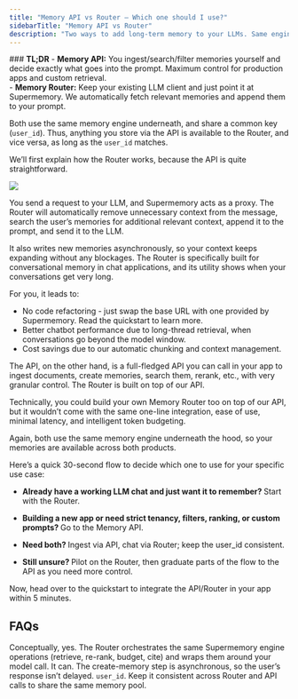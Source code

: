 ```yaml
---
title: "Memory API vs Router — Which one should I use?"
sidebarTitle: "Memory API vs Router"
description: "Two ways to add long-term memory to your LLMs. Same engine under the hood. Choose speed (Router) or control (Memory API), or use both together."
---
```


<Tip>
### <strong>TL;DR</strong>
- <strong>Memory API:</strong> You ingest/search/filter memories yourself and decide exactly what goes into the prompt. Maximum control for production apps and custom retrieval. <br/>
- <strong>Memory Router:</strong> Keep your existing LLM client and just point it at Supermemory. We automatically fetch relevant memories and append them to your prompt. <br />

Both use the same memory engine underneath, and share a common key (`user_id`). Thus, anything you store via the API is available to the Router, and vice versa, as long as the `user_id` matches.
</Tip>

We’ll first explain how the Router works, because the API is quite straightforward.

![](./images/infinite-context.png)

You send a request to your LLM, and Supermemory acts as a proxy. The Router will automatically remove unnecessary context from the message, search the user’s memories for additional relevant context, append it to the prompt, and send it to the LLM. 

It also writes new memories asynchronously, so your context keeps expanding without any blockages. The Router is specifically built for conversational memory in chat applications, and its utility shows when your conversations get very long.

For you, it leads to:

- No code refactoring - just swap the base URL with one provided by Supermemory. Read the quickstart to learn more.
- Better chatbot performance due to long-thread retrieval, when conversations go beyond the model window.
- Cost savings due to our automatic chunking and context management.

The API, on the other hand, is a full-fledged API you can call in your app to ingest documents, create memories, search them, rerank, etc., with very granular control. The Router is built on top of our API.

Technically, you could build your own Memory Router too on top of our API, but it wouldn’t come with the same one-line integration, ease of use, minimal latency, and intelligent token budgeting.

Again, both use the same memory engine underneath the hood, so your memories are available across both products.

Here’s a quick 30-second flow to decide which one to use for your specific use case:

- <strong> Already have a working LLM chat and just want it to remember? </strong> Start with the Router.


- <strong> Building a new app or need strict tenancy, filters, ranking, or custom prompts? </strong> Go to the Memory API.


- <strong> Need both? </strong> Ingest via API, chat via Router; keep the user_id consistent.


- <strong> Still unsure? </strong> Pilot on the Router, then graduate parts of the flow to the API as you need more control.

Now, head over to the quickstart to integrate the API/Router in your app within 5 minutes.

## FAQs

<AccordionGroup>
  <Accordion title="Is the Router just calling the Memory API behind the scenes?">
    Conceptually, yes. The Router orchestrates the same Supermemory engine operations (retrieve, re-rank, budget, cite) and wraps them around your model call.
  </Accordion>
  <Accordion title="Does the Router store new memories automatically?">
    It can. The create-memory step is asynchronous, so the user’s response isn’t delayed.
  </Accordion>
  <Accordion title="What identifies the user’s memory across Router and API?">
    <code>user_id</code>. Keep it consistent across Router and API calls to share the same memory pool.
  </Accordion>
</AccordionGroup>


